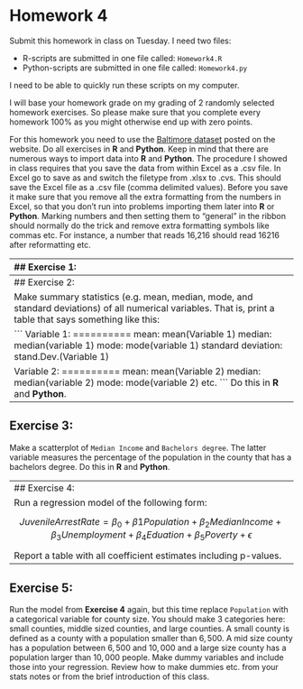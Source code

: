 # Homework 4
Submit this homework in class on Tuesday.
I need two files:

  * R-scripts are submitted in one file called: ``Homework4.R``
  * Python-scripts are submitted in one file called: ``Homework4.py``

I need to be able to quickly run these scripts on my computer.

I will base your homework grade on my grading of 2 randomly selected homework exercises. So please make sure that you complete every homework 100% as you might otherwise end up with zero points.

For this homework you need to use the [Baltimore dataset](BaltimoreData.xlsx) posted on the website. Do all exercises in **R** and **Python**. Keep in mind that there are numerous ways to import data into **R** and **Python**.
The procedure I showed in class requires that you save  the data from within Excel as a .csv file. In Excel go to save as and switch the filetype from .xlsx to .cvs. This should save the Excel file as a .csv file (comma delimited values). 
Before you save it make sure that you remove all the extra formatting from the numbers in Excel, so that you don't run into problems importing them later into **R** or **Python**.
Marking numbers and then setting them to "general" in the ribbon should normally do the trick and remove extra formatting symbols like commas etc. 
For instance, a number that reads 16,216 should read 16216 after reformatting etc.

-------------------------------------------------------------------------------
## Exercise 1:

Import the data in a variable (matrix) called: myData 
Do this in **R** and **Python**.

-------------------------------------------------------------------------------
## Exercise 2:

Make summary statistics (e.g. mean, median, mode, and standard deviations) of all numerical variables. That is, print a table that says something like this: 

```
Variable 1:
==========
mean: mean(Variable 1)
median: median(variable 1)
mode: mode(variable 1)
standard deviation: stand.Dev.(Variable 1)

Variable 2:
==========
mean: mean(Variable 2)
median: median(variable 2)
mode: mode(variable 2)
etc.
```
Do this in **R** and **Python**.

-------------------------------------------------------------------------------
## Exercise 3:

Make a scatterplot of ``Median Income`` and ``Bachelors degree``. The latter variable measures the percentage of the population in the county that has a bachelors degree. Do this in **R** and **Python**.

-------------------------------------------------------------------------------
## Exercise 4:

Run a regression model of the following form: 

$$ JuvenileArrestRate = \beta_0 +
\beta1 Population + \beta_2 MedianIncome + \beta_3 Unemployment + \beta_4
Eduation + \beta_5 Poverty + \epsilon $$

Report a table with all coefficient estimates including p-values.

-------------------------------------------------------------------------------
## Exercise 5:

Run the model from **Exercise 4** again, but this time replace ``Population`` with a categorical variable for county size. You should make 3 categories here: small counties, middle sized counties, and large counties. A small county is defined as a county with a population smaller than $6,500$. A mid size county has a population between $6,500$ and $10,000$ and a large size county has a population larger than $10,000$ people. Make dummy variables and include those into your regression.
Review how to make dummies etc. from your stats notes or from the brief introduction of this class.
